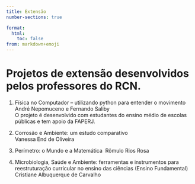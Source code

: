 ```yaml
---
title: Extensão
number-sections: true

format:
  html:
    toc: false
from: markdown+emoji
---
```


# Projetos de extensão desenvolvidos pelos professores do RCN.

1. Física no Computador – utilizando python para entender o movimento\
André Nepomuceno e Fernando Saliby\
O projeto é desenvolvido com estudantes do ensino médio de escolas públicas e tem apoio da FAPERJ.

2. Corrosão e Ambiente: um estudo comparativo\
Vanessa End de Oliveira

3. Perímetro: o Mundo e a Matemática\ 
Rômulo Rios Rosa

4. Microbiologia, Saúde e Ambiente: ferramentas e instrumentos para reestruturação curricular no ensino das ciências (Ensino Fundamental)\
Cristiane Albuquerque de Carvalho



